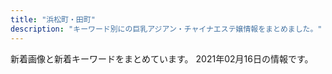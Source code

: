```yaml
---
title: "浜松町・田町"
description: "キーワード別にの巨乳アジアン・チャイナエステ嬢情報をまとめました。"
---
```


新着画像と新着キーワードをまとめています。
2021年02月16日の情報です。

<DmmAffiliateIns />
<KeywordTable
  shops={
    [
    {
        "name": "\u5e78\u305b\u306e\u6642\u9593",
        "img_links": [
            "http://www.shiawasenojikan.esjp.info/images/staff_t.jpg",
            "http://www.shiawasenojikan.esjp.info/images/head.jpg",
            "http://www.shiawasenojikan.esjp.info/images/mobile.jpg",
            "http://www.shiawasenojikan.esjp.info/images/interior_t.jpg",
            "http://www.shiawasenojikan.esjp.info/images/sys1.jpg",
            "http://www.shiawasenojikan.esjp.info/files/003.jpg",
            "http://www.shiawasenojikan.esjp.info/images/tel.jpg",
            "http://www.shiawasenojikan.esjp.info/images/news.jpg",
            "http://www.shiawasenojikan.esjp.info/files/001.jpg",
            "http://www.shiawasenojikan.esjp.info/files/010.jpg",
            "http://www.shiawasenojikan.esjp.info/images/link_t.jpg",
            "http://www.shiawasenojikan.esjp.info/files/015.jpg",
            "http://www.shiawasenojikan.esjp.info/files/009.jpg",
            "http://www.shiawasenojikan.esjp.info/images/sys2.jpg",
            "http://www.shiawasenojikan.esjp.info/images/int2.jpg"
        ],
        "url": "http://www.shiawasenojikan.esjp.info/",
        "keywords": {
            "86": 1,
            "88": 1,
            "D": 5,
            "87": 3
        },
        "station": "JR\u65b0\u6a4b\u99c5\u65e5\u6bd4\u8c37\u53e3"
    },
    {
        "name": "\u30df\u30fc\u30c7\u30a3\u30fc",
        "img_links": [
            "https://static.wixstatic.com/media/096f64_52d4813cc07e460bb6afbcc198483fb5~mv2.jpg",
            "https://static.wixstatic.com/media/ff29a7_d9f852b350a141b1ae8d7d80ce91ecfa~mv2.jpg",
            "https://static.wixstatic.com/media/096f64_f44509cd762744dc939f70f318a6882b~mv2.jpg",
            "https://static.wixstatic.com/media/096f64_10d0713f8b274a5b8f6b2944f7fee791~mv2.jpg",
            "https://static.wixstatic.com/media/ff29a7_d6b424065e3946fc8a31bd093d286366~mv2.jpg",
            "https://static.wixstatic.com/media/ff29a7_47d81575374144dda595a587847070b9~mv2.jpg",
            "https://static.wixstatic.com/media/096f64_8257be981a5140629dd93b0518612408~mv2.png",
            "https://static.wixstatic.com/media/ff29a7_996c77cb89cc4012a35bb0813c645fdf~mv2.jpg",
            "https://static.wixstatic.com/media/096f64_74d971185d704fdc84b70e0c1b3fad87~mv2.png",
            "https://static.wixstatic.com/media/ff29a7_5a71cab9e560455a86a69dee65e387e6~mv2.jpg",
            "https://static.wixstatic.com/media/096f64_9dd53b8d3bbc46b7a5d8f8f9f83f67c0~mv2.jpg",
            "https://static.wixstatic.com/media/096f64_86555ca80ef14b6ebdbbf7aa72a380fc~mv2.jpg"
        ],
        "url": "https://www.meedeemassage.com/",
        "keywords": {},
        "station": "JR\u65b0\u6a4b\u99c5\u65e5\u6bd4\u8c37\u53e3"
    },
    {
        "station": "JR\u7530\u753a\u99c5\u6771\u53e3",
        "name": "\u7e01",
        "img_links": [
            "http://tamachi-en.link/images/zi_staff.png",
            "http://tamachi-en.link/images/g4.jpg",
            "http://tamachi-en.link/images/g3.jpg",
            "http://tamachi-en.link/images/g8.jpg",
            "http://tamachi-en.link/images/g6.jpg",
            "http://tamachi-en.link/images/g2.jpg",
            "http://tamachi-en.link/images/new1.jpg",
            "http://tamachi-en.link/images/g0.jpg",
            "http://tamachi-en.link/images/mobile.png",
            "http://tamachi-en.link/images/g5.jpg",
            "http://tamachi-en.link/images/top.jpg",
            "http://tamachi-en.link/images/zi_link.png",
            "http://tamachi-en.link/images/g1.jpg"
        ],
        "keywords": {
            "C": 15
        },
        "url": "http://tamachi-en.link/"
    },
    {
        "url": "https://hamamatsucho-esthe.work/",
        "station": "JR\u6d5c\u677e\u753a\u99c5\u5317\u53e3",
        "img_links": [
            "https://hamamatsucho-esthe.work/room/4-l.jpg",
            "https://hamamatsucho-esthe.work/room/2-l.jpg",
            "https://hamamatsucho-esthe.work/staff/momo-l1.jpg",
            "https://hamamatsucho-esthe.work/room/1-s.jpg",
            "https://hamamatsucho-esthe.work/menu/home.png",
            "https://hamamatsucho-esthe.work/2018/11/09/kana-s1.jpg",
            "https://hamamatsucho-esthe.work/room/3-s.jpg",
            "https://hamamatsucho-esthe.work/staff/riko-s1.jpg",
            "https://hamamatsucho-esthe.work/button/home.png",
            "https://hamamatsucho-esthe.work/icon/twitter.png",
            "https://hamamatsucho-esthe.work/images/qrcode.png",
            "https://hamamatsucho-esthe.work/2019/05/25/riko-s1.jpg",
            "https://hamamatsucho-esthe.work/menu/friend.png",
            "https://hamamatsucho-esthe.work/images/clear.png",
            "https://hamamatsucho-esthe.work/room/esthe3.jpg",
            "https://hamamatsucho-esthe.work/staff/maki-l1.jpg",
            "https://hamamatsucho-esthe.work/images/footer-l.png",
            "https://hamamatsucho-esthe.work/button/staff.png",
            "https://hamamatsucho-esthe.work/2020/07/30/maki-s1.jpg",
            "https://hamamatsucho-esthe.work/2020/01/05/yuki-s1.jpg",
            "https://hamamatsucho-esthe.work/button/blog.png",
            "https://hamamatsucho-esthe.work/images/main1.jpg",
            "https://hamamatsucho-esthe.work/2018/09/10/misa-s1.jpg",
            "https://hamamatsucho-esthe.work/images/main-sp.jpg",
            "https://hamamatsucho-esthe.work/room/esthe2.jpg",
            "https://hamamatsucho-esthe.work/room/esthe1.jpg",
            "https://hamamatsucho-esthe.work/staff/maki-s1.jpg",
            "https://hamamatsucho-esthe.work/staff/sora-s1.jpg",
            "https://hamamatsucho-esthe.work/icon/line.png",
            "https://hamamatsucho-esthe.work/2019/05/25/koko-s1.jpg",
            "https://hamamatsucho-esthe.work/2018/12/26/sayaka-s1.jpg",
            "https://hamamatsucho-esthe.work/2018/09/10/sora-s1.jpg",
            "https://hamamatsucho-esthe.work/room/2-s.jpg",
            "https://hamamatsucho-esthe.work/room/4-s.jpg",
            "https://hamamatsucho-esthe.work/staff/momo-s1.jpg",
            "https://hamamatsucho-esthe.work/staff/nanami-l1.jpg",
            "https://hamamatsucho-esthe.work/menu/gallery.png",
            "https://hamamatsucho-esthe.work/2020/11/06/momo-s1.jpg",
            "https://hamamatsucho-esthe.work/staff/nanami-s1.jpg",
            "https://hamamatsucho-esthe.work/staff/yuki-l1.jpg",
            "https://hamamatsucho-esthe.work/2019/01/14/emi-s1.jpg",
            "https://hamamatsucho-esthe.work/menu/blog.png",
            "https://hamamatsucho-esthe.work/images/footer-r.png",
            "https://hamamatsucho-esthe.work/2019/11/05/nanami-s1.jpg",
            "https://hamamatsucho-esthe.work/icon/facebook.png",
            "https://hamamatsucho-esthe.work/menu/info.png",
            "https://hamamatsucho-esthe.work/icon/google_plus.png",
            "https://hamamatsucho-esthe.work/room/1-l.jpg",
            "https://hamamatsucho-esthe.work/staff/yuki-s1.jpg",
            "https://hamamatsucho-esthe.work/staff/sora-l1.jpg",
            "https://hamamatsucho-esthe.work/room/3-l.jpg",
            "https://hamamatsucho-esthe.work/2019/06/14/riri-s1.jpg"
        ],
        "name": "Artemis",
        "keywords": {
            "F": 12,
            "C": 12,
            "E": 6
        }
    },
    {
        "url": "http://body-heal.net/",
        "keywords": {
            "84": 4,
            "87": 6,
            "88": 10,
            "E": 6,
            "85": 4
        },
        "img_links": [
            "http://body-heal.net/images/store/04.jpg",
            "http://body-heal.net/images/store/05.jpg",
            "http://body-heal.net/staffPhoto/b20190117105438.jpg",
            "http://body-heal.net/staffPhoto/b20190608222039.jpg",
            "http://body-heal.net/images/access/05.jpg",
            "http://body-heal.net/js/sliderLine/slide_next.png",
            "http://body-heal.net/staffPhoto/b20190608220420.jpg",
            "http://body-heal.net/images/store/01.jpg",
            "http://body-heal.net/images/store/06.jpg",
            "http://body-heal.net/images/access/01.jpg",
            "http://body-heal.net/images/access/04.jpg",
            "http://body-heal.net/staffPhoto/b20180721035111.jpg",
            "http://body-heal.net/js/sliderLine/slide_prev.png",
            "http://body-heal.net/staffPhoto/b20190218130854.jpg",
            "http://body-heal.net/images/access/02.jpg",
            "http://body-heal.net/staffPhoto/b20190120201033.jpg",
            "http://body-heal.net/images/access/03.jpg",
            "http://body-heal.net/uploadfiles/images/campaignBodyHealNet.jpg",
            "http://body-heal.net/staffPhoto/b20180926231950.jpg",
            "http://body-heal.net/images/show.jpg"
        ],
        "name": "Tami",
        "station": "JR\u7530\u753a\u99c5\u4e09\u7530\u53e3"
    },
    {
        "url": "http://romantic-est.com/",
        "name": "\u30a2\u30ea\u30b9 Aroma \u65b0\u6a4b\u5e97",
        "keywords": {},
        "img_links": [
            "http://romantic-est.com/images/cg06.jpg",
            "http://romantic-est.com/images/cg05.jpg",
            "http://romantic-est.com/images/cg04.jpg",
            "http://romantic-est.com/images/mainvisual_01.jpg",
            "http://romantic-est.com/images/cg011.jpg",
            "http://romantic-est.com/images/trigger.jpg",
            "http://romantic-est.com/images/cg01.jpg",
            "http://romantic-est.com/images/mainvisual_02.jpg",
            "http://romantic-est.com/images/mainvisual_02_s.jpg",
            "http://romantic-est.com/images/cg02.jpg",
            "http://romantic-est.com/images/con01.jpg",
            "http://romantic-est.com/images/req_03.jpg",
            "http://romantic-est.com/images/con02.jpg",
            "http://romantic-est.com/images/sys02.jpg",
            "http://romantic-est.com/images/cg031.jpg",
            "http://romantic-est.com/images/head_therapist.jpg",
            "http://romantic-est.com/images/icon_new.png",
            "http://romantic-est.com/images/cg032.jpg",
            "http://romantic-est.com/images/cg03.jpg",
            "http://romantic-est.com/images/sw_home.png",
            "http://romantic-est.com/images/head_interior.jpg",
            "http://romantic-est.com/images/sys01.jpg",
            "http://romantic-est.com/images/mainvisual_01_s.jpg",
            "http://romantic-est.com/images/sys03.jpg",
            "http://romantic-est.com/images/cg021.jpg",
            "http://romantic-est.com/images/sw_tel.png",
            "http://romantic-est.com/images/con03.jpg",
            "http://romantic-est.com/images/cg041.jpg"
        ],
        "station": "JR\u65b0\u6a4b\u99c5\u70cf\u68ee\u53e3"
    },
    {
        "keywords": {
            "88": 2,
            "\u80f8": 1,
            "90": 6,
            "85": 11,
            "86": 19,
            "84": 8
        },
        "station": "JR\u65b0\u6a4b\u99c5\u70cf\u68ee\u53e3",
        "img_links": [
            "http://es-leon.link/photos/sites/45/2021/01/2021013016413450.jpg",
            "http://es-leon.link/photos/sites/45/2020/11/2020110919593136.jpg",
            "http://es-leon.link/photos/sites/45/2021/02/2021021420101999.jpg",
            "http://es-leon.link/photos/sites/45/2020/10/2020101318300043.jpg",
            "http://es-leon.link/images/img_info.jpg",
            "http://es-leon.link/photos/sites/45/2021/01/2021013015574893.jpg",
            "http://es-leon.link/photos/sites/45/2020/10/2020101205420372.jpg",
            "http://es-leon.link/photos/sites/45/2020/10/2020102507510838.jpg",
            "http://es-leon.link/photos/sites/45/2021/02/2021021221211099.jpg",
            "http://es-leon.link/images/guide1.png",
            "http://es-leon.link/images/nav_link01_no.png",
            "http://es-leon.link/photos/sites/45/2021/02/2021021014143053.jpg",
            "http://es-leon.link/photos/sites/45/2020/10/2020101404192576.jpg",
            "http://es-leon.link/photos/sites/45/2021/02/2021020501134964.jpg",
            "http://es-leon.link/images/pagetop.jpg",
            "http://es-leon.link/photos/sites/45/2021/02/2021020501094315.jpg",
            "http://es-leon.link/images/profile.png",
            "http://es-leon.link/images/guide6.jpg",
            "http://es-leon.link/photos/sites/45/2021/02/202102101425157.jpg",
            "http://es-leon.link/images/slider04.jpg",
            "http://es-leon.link/images/guide1.jpg",
            "http://es-leon.link/photos/sites/45/2020/11/2020110919583922.jpg",
            "http://es-leon.link/photos/sites/45/2020/10/2020101205422328.jpg",
            "http://es-leon.link/photos/sites/45/2021/02/2021020415381681.jpg",
            "http://es-leon.link/photos/sites/45/2021/01/2021012518580693.jpg",
            "http://es-leon.link/images/guide8.jpg",
            "http://es-leon.link/images/slider01.jpg",
            "http://es-leon.link/images/slider02.jpg",
            "http://es-leon.link/photos/sites/45/2020/10/2020101318405051.jpg",
            "http://es-leon.link/photos/sites/45/2020/10/2020102507495672.jpg",
            "http://es-leon.link/photos/sites/45/2020/11/2020110219263997.jpg",
            "http://es-leon.link/images/guide2.jpg",
            "http://es-leon.link/images/slider03.jpg",
            "http://es-leon.link/images/guide4.jpg",
            "http://es-leon.link/photos/sites/45/2020/10/2020100103240526.jpg",
            "http://es-leon.link/photos/sites/45/2021/01/2021012715354091.jpg",
            "http://es-leon.link/photos/sites/45/2021/02/2021020501101626.jpg",
            "http://es-leon.link/photos/sites/45/2020/11/2020110919595348.jpg",
            "http://es-leon.link/images/nav_link07_no.png",
            "http://es-leon.link/photos/sites/45/2021/01/202101191348045.jpg",
            "http://es-leon.link/photos/sites/45/2020/10/2020101318402898.jpg",
            "http://es-leon.link/images/nav_link03_no.png",
            "http://es-leon.link/photos/sites/45/2020/10/2020102507504664.jpg",
            "http://es-leon.link/images/guide5.jpg",
            "http://es-leon.link/images/qr.png",
            "http://es-leon.link/photos/sites/45/2020/10/2020100103205130.jpg",
            "http://es-leon.link/images/lineline.png",
            "http://es-leon.link/photos/sites/45/2020/10/2020100103205050.jpg",
            "http://es-leon.link/images/header.png",
            "http://es-leon.link/photos/sites/45/2020/11/2020110919573849.jpg",
            "http://es-leon.link/photos/sites/45/2021/02/2021021420094924.jpg",
            "http://es-leon.link/photos/sites/45/2020/10/2020102507503499.jpg",
            "http://es-leon.link/photos/sites/45/2021/01/2021012715504278.jpg",
            "http://es-leon.link/images/nav_link02_no.png",
            "http://es-leon.link/photos/sites/45/2021/02/2021021014243227.jpg",
            "http://es-leon.link/photos/sites/45/2020/10/2020100103284496.jpg",
            "http://es-leon.link/photos/sites/45/2020/10/202010010328436.jpg",
            "http://es-leon.link/photos/sites/45/2020/10/2020100103034891.jpg",
            "http://es-leon.link/images/guide7.jpg",
            "http://es-leon.link/photos/sites/45/2021/02/2021021014235421.jpg",
            "http://es-leon.link/photos/sites/45/2020/10/2020102507501385.jpg",
            "http://es-leon.link/images/slider00.jpg",
            "http://es-leon.link/photos/sites/45/2021/02/2021021420105484.jpg",
            "http://es-leon.link/photos/sites/45/2021/01/2021011203314329.jpg",
            "http://es-leon.link/images/nav_link04_no.png",
            "http://es-leon.link/photos/sites/45/2021/01/2021010815020621.jpg",
            "http://es-leon.link/photos/sites/45/2021/02/2021020501110069.jpg",
            "http://es-leon.link/photos/sites/45/2021/01/2021010815022674.jpg",
            "http://es-leon.link/photos/sites/45/2020/10/2020101318294854.jpg",
            "http://es-leon.link/images/guide3.jpg",
            "http://es-leon.link/images/nav_link05_no.png",
            "http://es-leon.link/photos/sites/45/2021/02/2021020415385687.jpg",
            "http://es-leon.link/images/card.png",
            "http://es-leon.link/photos/sites/45/2020/10/2020100103240520.jpg",
            "http://es-leon.link/photos/sites/45/2021/02/202102041538347.jpg",
            "http://es-leon.link/photos/sites/45/2020/10/2020101318404076.jpg",
            "http://es-leon.link/images/nav_link06_no.png",
            "http://es-leon.link/photos/sites/45/2021/01/2021012704390070.jpg",
            "http://es-leon.link/photos/sites/45/2020/10/2020101205424345.jpg",
            "http://es-leon.link/photos/sites/45/2021/02/2021020501152788.jpg",
            "http://es-leon.link/photos/sites/45/2020/10/2020100103205186.jpg",
            "http://es-leon.link/images/guide2.png",
            "http://es-leon.link/photos/sites/45/2020/11/2020110919590942.jpg"
        ],
        "url": "http://es-leon.link/",
        "name": "LEON"
    },
    {
        "station": "JR\u6d5c\u677e\u753a\u99c5\u5317\u53e3",
        "name": "SERA",
        "img_links": [
            "https://hamamatsucho-mensesthe.net/icon/twitter.png",
            "https://hamamatsucho-mensesthe.net/wp/wp-content/uploads/2021/01/yuna.jpg",
            "https://hamamatsucho-mensesthe.net/staff/top/rin-s1.jpg",
            "https://hamamatsucho-mensesthe.net/wp/wp-content/uploads/2020/02/1714CAA8-3D57-4009-AB72-F5A8E6B60310.jpeg",
            "https://hamamatsucho-mensesthe.net/wp/images/top1.jpg",
            "https://hamamatsucho-mensesthe.net/wp/wp-content/uploads/2020/01/mitsuki.jpg",
            "https://hamamatsucho-mensesthe.net/wp/images/top2.jpg",
            "https://hamamatsucho-mensesthe.net/room/room-l6.jpg",
            "https://hamamatsucho-mensesthe.net/wp/icon/twitter.png",
            "https://hamamatsucho-mensesthe.net/wp/wp-content/uploads/2020/09/rin.jpg",
            "https://hamamatsucho-mensesthe.net/wp/images/mensesthe.jpg",
            "https://hamamatsucho-mensesthe.net/wp/icon/line.png",
            "https://hamamatsucho-mensesthe.net/room/room-l1.jpg",
            "https://hamamatsucho-mensesthe.net/wp/images/clear.png",
            "https://hamamatsucho-mensesthe.net/images/footer-r.png",
            "https://hamamatsucho-mensesthe.net/wp/wp-content/uploads/2019/05/rin-150x150.jpg",
            "https://hamamatsucho-mensesthe.net/room/room-l4.jpg",
            "https://hamamatsucho-mensesthe.net/room/room-l5.jpg",
            "https://hamamatsucho-mensesthe.net/wp/wp-content/uploads/2019/07/0677E994-1DBF-4E0E-AB70-7CA5C034B140-150x150.jpeg",
            "https://hamamatsucho-mensesthe.net/wp/icon/google_plus.png",
            "https://hamamatsucho-mensesthe.net/icon/line.png",
            "https://hamamatsucho-mensesthe.net/wp/wp-content/uploads/2020/10/aki-150x150.jpg",
            "https://hamamatsucho-mensesthe.net/staff/top/ayaka-s1.jpg",
            "https://hamamatsucho-mensesthe.net/wp/wp-content/uploads/2020/01/nao.jpg",
            "https://hamamatsucho-mensesthe.net/wp/wp-content/uploads/2020/01/emi-l1.jpg",
            "https://hamamatsucho-mensesthe.net/wp/images/top3.jpg",
            "https://hamamatsucho-mensesthe.net/staff/top/mitsuki-s1.jpg",
            "https://hamamatsucho-mensesthe.net/images/flower.png",
            "https://hamamatsucho-mensesthe.net/wp/wp-content/uploads/2020/11/urara.jpg",
            "https://hamamatsucho-mensesthe.net/room/room-l3.jpg",
            "https://hamamatsucho-mensesthe.net/icon/facebook.png",
            "https://hamamatsucho-mensesthe.net/wp/wp-content/uploads/2019/10/eri-150x150.jpg",
            "https://hamamatsucho-mensesthe.net/icon/google_plus.png",
            "https://hamamatsucho-mensesthe.net/wp/wp-content/uploads/2019/07/587590BB-96D0-4887-BE26-3B1413FF7283-150x150.jpeg",
            "https://hamamatsucho-mensesthe.net/staff/top/aki-s1.jpg",
            "https://hamamatsucho-mensesthe.net/wp/wp-content/uploads/2020/01/misaki-l2.jpg",
            "https://hamamatsucho-mensesthe.net/images/clear.png",
            "https://hamamatsucho-mensesthe.net/wp/wp-content/uploads/2020/02/stand-by.jpg",
            "https://hamamatsucho-mensesthe.net/staff/top/miyu-s1.jpg",
            "https://hamamatsucho-mensesthe.net/images/footer-l.png",
            "https://hamamatsucho-mensesthe.net/staff/top/yuna-s1.jpg",
            "https://hamamatsucho-mensesthe.net/link/mens-esthe.png",
            "https://hamamatsucho-mensesthe.net/staff/top/nao-s1.jpg",
            "https://hamamatsucho-mensesthe.net/staff/top/emi-s1.jpg",
            "https://hamamatsucho-mensesthe.net/room/room-l2.jpg",
            "https://hamamatsucho-mensesthe.net/wp/wp-content/uploads/2020/08/ayaka.jpg",
            "https://hamamatsucho-mensesthe.net/wp/icon/facebook.png"
        ],
        "url": "https://hamamatsucho-mensesthe.net/",
        "keywords": {
            "E": 11,
            "C": 16,
            "D": 31
        }
    },
    {
        "station": "JR\u6d5c\u677e\u753a\u99c5\u5357\u53e3",
        "keywords": {},
        "name": "Pandora*\u30d1\u30f3\u30c9\u30e9",
        "img_links": [
            "http://www.es-tokyo.link/img/suzu1.jpg",
            "http://www.es-tokyo.link/images/sys2.jpg",
            "http://www.es-tokyo.link/images/news.jpg",
            "http://www.es-tokyo.link/img/momoko1.jpg",
            "http://www.es-tokyo.link/img/mayu1.jpg",
            "http://www.es-tokyo.link/img/erin2.jpg",
            "http://www.es-tokyo.link/img/emili1.jpg",
            "http://www.es-tokyo.link/images/22.jpg",
            "http://www.es-tokyo.link/images/32.jpg",
            "http://www.es-tokyo.link/images/int2.jpg",
            "http://www.es-tokyo.link/images/interior_t.jpg",
            "http://www.es-tokyo.link/img/kaori1.jpg",
            "http://www.es-tokyo.link/images/s1.png",
            "http://www.es-tokyo.link/img/miwa1.jpg",
            "http://www.es-tokyo.link/images/25.jpg",
            "http://www.es-tokyo.link/images/b2.jpg",
            "http://www.es-tokyo.link/img/minami2.jpg",
            "http://www.es-tokyo.link/images/28.jpg",
            "http://www.es-tokyo.link/images/5.jpg",
            "http://www.es-tokyo.link/img/erin1.jpg",
            "http://www.es-tokyo.link/images/19.jpg",
            "http://www.es-tokyo.link/images/staff_t.jpg",
            "http://www.es-tokyo.link/img/rin1.jpg",
            "http://www.es-tokyo.link/img/ami1.jpg",
            "http://www.es-tokyo.link/images/23.jpg",
            "http://www.es-tokyo.link/images/3.jpg",
            "http://www.es-tokyo.link/images/mobile.jpg",
            "http://www.es-tokyo.link/images/sys1.jpg",
            "http://www.es-tokyo.link/images/31.jpg",
            "http://www.es-tokyo.link/images/27.jpg",
            "http://www.es-tokyo.link/images/tel.jpg",
            "http://www.es-tokyo.link/images/24.jpg",
            "http://www.es-tokyo.link/img/izumi2.jpg",
            "http://www.es-tokyo.link/img/naomi1.jpg",
            "http://www.es-tokyo.link/images/int1.jpg",
            "http://www.es-tokyo.link/img/hikari1.jpg",
            "http://www.es-tokyo.link/images/newface.jpg",
            "http://www.es-tokyo.link/images/head.jpg",
            "http://www.es-tokyo.link/img/yui1.jpg",
            "http://www.es-tokyo.link/images/b3.jpg",
            "http://www.es-tokyo.link/images/9.jpg",
            "http://www.es-tokyo.link/img/izumi1.jpg",
            "http://www.es-tokyo.link/images/b1.jpg",
            "http://www.es-tokyo.link/images/20.jpg",
            "http://www.es-tokyo.link/images/30.jpg",
            "http://www.es-tokyo.link/img/minami1.jpg"
        ],
        "url": "http://www.es-tokyo.link"
    },
    {
        "img_links": [
            "http://kokoro-spa.info/img/shop/no-pic.jpg",
            "http://kokoro-spa.info/img/shop/kanban.jpg",
            "http://kokoro-spa.info/img/ttl_news.png",
            "http://kokoro-spa.info/img/pickup.jpg",
            "http://kokoro-spa.info/img/qrcode.png",
            "http://kokoro-spa.info/img/ttl_info.png",
            "http://kokoro-spa.info/img/slider/2.jpg"
        ],
        "station": "JR\u65b0\u6a4b\u99c5\u70cf\u68ee\u53e3",
        "keywords": {},
        "name": "\u672a\u6765",
        "url": "http://kokoro-spa.info/"
    },
    {
        "name": "Aroma Coco8",
        "url": "https://aroma-queen.work/",
        "station": "JR\u65b0\u6a4b\u99c5\u70cf\u68ee\u53e3",
        "keywords": {
            "E": 7,
            "\u30bb\u30af\u30b7\u30fc": 1,
            "\u4e73": 3,
            "\u80f8": 2,
            "F": 1,
            "D": 7
        },
        "img_links": [
            "https://aroma-queen.work/images/st/st_four1.jpg",
            "https://aroma-queen.work/images/st/st_mayumi_2.jpg",
            "https://aroma-queen.work/images/st/st_kou2.jpg",
            "https://aroma-queen.work/images/st/st_rei.jpg",
            "https://aroma-queen.work/images/top2.png",
            "https://aroma-queen.work/images/st/st_5_2.jpg",
            "https://aroma-queen.work/images/st/st_kaori_1.jpg",
            "https://aroma-queen.work/images/st/st_22.jpg",
            "https://aroma-queen.work/images/st/st_chiba_1.jpg",
            "https://aroma-queen.work/images/st/st_joy_3.jpg",
            "https://aroma-queen.work/images/st/st_20.jpg",
            "https://aroma-queen.work/images/st/st_saya_1.jpg",
            "https://aroma-queen.work/images/st/st_kaori_2.jpg",
            "https://aroma-queen.work/images/st/st_kou1.jpg",
            "https://aroma-queen.work/images/st/st_nina_3.jpg",
            "https://aroma-queen.work/images/st/st_cake_1.jpg",
            "https://aroma-queen.work/images/st/st_min_2.jpg",
            "https://aroma-queen.work/images/st/st_21.jpg",
            "https://aroma-queen.work/images/st/st_dan_2.jpg",
            "https://aroma-queen.work/images/st/st_joy.jpg",
            "https://aroma-queen.work/images/st/st_party_2.jpg",
            "https://aroma-queen.work/images/st/st_sofea_2.jpg",
            "https://aroma-queen.work/images/st/st_25.jpg",
            "https://aroma-queen.work/images/st/st_hara.jpg",
            "https://aroma-queen.work/images/st/st_5_3.jpg",
            "https://aroma-queen.work/images/top.png",
            "https://aroma-queen.work/images/st/st_19.jpg",
            "https://aroma-queen.work/images/st/st_pink_1.jpg",
            "https://aroma-queen.work/images/st/st_minto_1.jpg",
            "https://aroma-queen.work/images/st/st_jenny.jpg",
            "https://aroma-queen.work/images/st/st_yuri_2.jpg",
            "https://aroma-queen.work/images/st/st_yuri.jpg",
            "https://aroma-queen.work/images/st/st_aiko_1.jpg",
            "https://aroma-queen.work/images/st/st_nami_1.jpg",
            "https://aroma-queen.work/images/st/st_aya.jpg",
            "https://aroma-queen.work/images/st/st_sasa_3.jpg",
            "https://aroma-queen.work/images/st/st_rena_2.jpg",
            "https://aroma-queen.work/images/st/st_kiki_1.jpg",
            "https://aroma-queen.work/images/st/st_coco_1.jpg",
            "https://aroma-queen.work/images/st/st_min_4.jpg",
            "https://aroma-queen.work/images/st/st_rei_3.jpg",
            "https://aroma-queen.work/images/st/st_joy_2.jpg",
            "https://aroma-queen.work/images/st/st_saya_0.jpg",
            "https://aroma-queen.work/images/st/st_ami_2.jpg",
            "https://aroma-queen.work/images/st/st_18.jpg",
            "https://aroma-queen.work/images/top_campaign_dec.jpg",
            "https://aroma-queen.work/images/st/st_koko_1.jpg",
            "https://aroma-queen.work/images/st/st_nuna.jpg",
            "https://aroma-queen.work/images/st/st_saya_2.jpg",
            "https://aroma-queen.work/images/st/st_kei.jpg",
            "https://aroma-queen.work/images/st/st_angel_3.jpg",
            "https://aroma-queen.work/images/st/st_kiki2.jpg",
            "https://aroma-queen.work/images/st/st_mayumi_1.jpg",
            "https://aroma-queen.work/images/st/st_14_1.jpg",
            "https://aroma-queen.work/images/week_campaign.jpg",
            "https://aroma-queen.work/images/st/st_mimi_1.jpg",
            "https://aroma-queen.work/images/st/st_aiko_2.jpg",
            "https://aroma-queen.work/images/st/st_rinda_1.jpg",
            "https://aroma-queen.work/images/st/st_jj_1.jpg",
            "https://aroma-queen.work/images/st/st_gei.jpg",
            "https://aroma-queen.work/images/st/st_.jpg",
            "https://aroma-queen.work/images/st/st_ryuu_2.jpg",
            "https://aroma-queen.work/images/st/st_sayuri_1.jpg",
            "https://aroma-queen.work/images/top_campaign_spring.jpg",
            "https://aroma-queen.work/images/st/st_nana_1.jpg",
            "https://aroma-queen.work/images/st/st_ou_1.jpg",
            "https://aroma-queen.work/images/st/st_ai_2.jpg",
            "https://aroma-queen.work/images/st/st_get_1.jpg",
            "https://aroma-queen.work/images/st/st_bibi_1.jpg",
            "https://aroma-queen.work/images/st/st_sakura_1.jpg",
            "https://aroma-queen.work/images/st/st_nan.jpg",
            "https://aroma-queen.work/images/st/st_dan_1.jpg",
            "https://aroma-queen.work/images/st/st_nori.jpg",
            "https://aroma-queen.work/images/st/st_16_1.jpg",
            "https://aroma-queen.work/images/st/st_rinda_6.jpg",
            "https://aroma-queen.work/images/st/st_yuri_4.jpg",
            "https://aroma-queen.work/images/st/st_yuyu.jpg",
            "https://aroma-queen.work/images/st/st_shizuka_1.jpg",
            "https://aroma-queen.work/images/st/st_aigo.jpg",
            "https://aroma-queen.work/images/st/st_maya_1.jpg",
            "https://aroma-queen.work/images/st/st_ai_1.jpg",
            "https://aroma-queen.work/images/st/st_5_1.jpg",
            "https://aroma-queen.work/images/st/st_honey_1.jpg",
            "https://aroma-queen.work/images/st/st_mirror_2.jpg",
            "https://aroma-queen.work/images/st/st_pink_3.jpg",
            "https://aroma-queen.work/images/st/st_yuri_3.jpg",
            "https://aroma-queen.work/images/st/st_hana_1.jpg",
            "https://aroma-queen.work/images/st/st_joy_1.jpg",
            "https://aroma-queen.work/images/st/st_aya_1.jpg",
            "https://aroma-queen.work/images/st/st_jerry.jpg",
            "https://aroma-queen.work/images/st/st_risa_1.jpg",
            "https://aroma-queen.work/images/st/st_rei_2.jpg",
            "https://aroma-queen.work/images/st/st_bibi_2.jpg",
            "https://aroma-queen.work/images/st/st_ai1.jpg",
            "https://aroma-queen.work/images/st/st_jasmine_1.jpg",
            "https://aroma-queen.work/images/st/st_hara3.jpg",
            "https://aroma-queen.work/images/st/st_cindy.jpg",
            "https://aroma-queen.work/images/st/st_nuna3.jpg",
            "https://aroma-queen.work/images/st/st_sayuri_2.jpg",
            "https://aroma-queen.work/images/st/st_jenny2.jpg",
            "https://aroma-queen.work/images/st/st_bibi.jpg",
            "https://aroma-queen.work/images/st/st_angel_2.jpg",
            "https://aroma-queen.work/images/st/st_ai.jpg",
            "https://aroma-queen.work/images/st/st_chiba_2.jpg",
            "https://aroma-queen.work/images/st/st_eri.jpg",
            "https://aroma-queen.work/images/st/st_ou_3.jpg",
            "https://aroma-queen.work/images/st/st_7_1.jpg",
            "https://aroma-queen.work/images/st/st_huxa.jpg",
            "https://aroma-queen.work/images/st/st_chiba_4.jpg",
            "https://aroma-queen.work/images/st/st_17.jpg",
            "https://aroma-queen.work/images/st/st_anan.jpg",
            "https://aroma-queen.work/images/st/st_emi_1.jpg",
            "https://aroma-queen.work/images/st/st_lucy_3.jpg",
            "https://aroma-queen.work/images/st/st_13.jpg",
            "https://aroma-queen.work/images/st/st_koy_2.jpg",
            "https://aroma-queen.work/images/st/st_koko.jpg",
            "https://aroma-queen.work/images/st/st_pink_2.jpg",
            "https://aroma-queen.work/images/st/st_mai_1.jpg",
            "https://aroma-queen.work/images/st/st_rinda_2.jpg",
            "https://aroma-queen.work/images/st/st_mirror_3.jpg",
            "https://aroma-queen.work/images/st/st_10_1.jpg",
            "https://aroma-queen.work/images/st/st_hana_2.jpg",
            "https://aroma-queen.work/images/st/st_emi.jpg",
            "https://aroma-queen.work/images/st/st_get_3.jpg"
        ]
    },
    {
        "name": "\u6c34\u7121\u6708\uff5e\u307f\u306a\u3065\u304d\uff5e",
        "url": "https://minazuki-tokyo.com/",
        "img_links": [
            "https://minazuki-tokyo.com/wp-content/uploads/2021/02/haru.jpg",
            "https://minazuki-tokyo.com/wp-content/uploads/2021/02/2-09.png",
            "https://minazuki-tokyo.com/wp-content/uploads/2021/02/price.png",
            "https://minazuki-tokyo.com/wp-content/uploads/2020/11/photo05.png",
            "https://minazuki-tokyo.com/wp-content/uploads/2021/02/koyuri-1.jpg",
            "https://minazuki-tokyo.com/wp-content/uploads/2021/02/ayu.jpg",
            "https://minazuki-tokyo.com/wp-content/uploads/2021/02/t07.png",
            "https://minazuki-tokyo.com/wp-content/uploads/2021/02/t06.png",
            "https://minazuki-tokyo.com/wp-content/uploads/2021/02/t08.png",
            "https://minazuki-tokyo.com/wp-content/uploads/2021/02/top1.png",
            "https://minazuki-tokyo.com/wp-content/uploads/2021/02/sm03.png",
            "https://minazuki-tokyo.com/wp-content/uploads/2021/02/yumi.png",
            "https://minazuki-tokyo.com/wp-content/uploads/2021/02/sm01.png",
            "https://minazuki-tokyo.com/wp-content/uploads/2021/02/t02.png",
            "https://minazuki-tokyo.com/wp-content/uploads/2021/02/yuyu2.jpg",
            "https://minazuki-tokyo.com/wp-content/uploads/2021/02/sm02.png",
            "https://minazuki-tokyo.com/wp-content/uploads/2021/02/add2-22.11.56.png",
            "https://minazuki-tokyo.com/wp-content/uploads/2020/11/photo02.png",
            "https://minazuki-tokyo.com/wp-content/uploads/2021/02/t05.png",
            "https://minazuki-tokyo.com/wp-content/uploads/2021/02/top2.png",
            "https://minazuki-tokyo.com/wp-content/uploads/2020/11/photo01.png",
            "https://minazuki-tokyo.com/wp-content/uploads/2021/02/yuyu.png",
            "https://minazuki-tokyo.com/wp-content/uploads/2021/02/yumi.jpg",
            "https://minazuki-tokyo.com/wp-content/uploads/2021/02/haru.png",
            "https://minazuki-tokyo.com/wp-content/uploads/2021/02/t01.png",
            "https://minazuki-tokyo.com/wp-content/uploads/2021/02/koyuri.png",
            "https://minazuki-tokyo.com/wp-content/uploads/2021/02/ayu.png",
            "https://minazuki-tokyo.com/wp-content/uploads/2021/02/cam.png",
            "https://minazuki-tokyo.com/wp-content/uploads/2020/11/photo04.png",
            "https://minazuki-tokyo.com/wp-content/uploads/2020/11/photo03.png",
            "https://minazuki-tokyo.com/wp-content/uploads/2021/02/t03.png",
            "https://minazuki-tokyo.com/wp-content/uploads/2021/02/sm04.png",
            "https://minazuki-tokyo.com/wp-content/uploads/2021/02/t04.png"
        ],
        "station": "JR\u6d5c\u677e\u753a\u99c5\u5357\u53e3",
        "keywords": {
            "85": 4,
            "83": 4,
            "90": 4,
            "87": 4,
            "86": 4
        }
    },
    {
        "station": "JR\u6d5c\u677e\u753a\u99c5\u5357\u53e3",
        "img_links": [
            "http://yukizhouse00.web.fc2.com/images/portfolio/work-5.jpg",
            "http://yukizhouse00.web.fc2.com/images/portfolio/work-3.jpg",
            "http://yukizhouse00.web.fc2.com/images/portfolio/work-2.jpg",
            "http://yukizhouse00.web.fc2.com/images/portfolio/work-6.jpg",
            "http://yukizhouse00.web.fc2.com/images/slider/slid1.jpg",
            "http://yukizhouse00.web.fc2.com/images/portfolio/work-4.jpg",
            "http://yukizhouse00.web.fc2.com/images/portfolio/work-1.jpg",
            "http://yukizhouse00.web.fc2.com/images/slider/slid2.jpg"
        ],
        "keywords": {},
        "name": "Yuki\u2019s House",
        "url": "http://yukizhouse00.web.fc2.com/"
    },
    {
        "keywords": {
            "F": 4,
            "E": 1,
            "D": 5,
            "C": 1
        },
        "station": "JR\u6d5c\u677e\u753a\u99c5\u5317\u53e3",
        "url": "https://hamamatsucho-mensesthe.com/",
        "name": "Oriental Spa",
        "img_links": [
            "https://hamamatsucho-mensesthe.com/images/main1.jpg",
            "https://hamamatsucho-mensesthe.com/staff/yuyu-l1.jpg",
            "https://hamamatsucho-mensesthe.com/staff2/wp-content/uploads/2019/12/yuki22-1.png",
            "https://hamamatsucho-mensesthe.com/menu/gallery.png",
            "https://hamamatsucho-mensesthe.com/staff/nana-l1.jpg",
            "https://hamamatsucho-mensesthe.com/images/clear.png",
            "https://hamamatsucho-mensesthe.com/images/header3.png",
            "https://hamamatsucho-mensesthe.com/room/esthe3.jpg",
            "https://hamamatsucho-mensesthe.com/staff2/wp-content/uploads/2019/12/nana2-1.png",
            "https://hamamatsucho-mensesthe.com/icon/twitter.png",
            "https://hamamatsucho-mensesthe.com/images/footer-r.png",
            "https://hamamatsucho-mensesthe.com/staff/koko-s1.jpg",
            "https://hamamatsucho-mensesthe.com/staff2/wp-content/uploads/2019/12/nanami02-2.png",
            "https://hamamatsucho-mensesthe.com/miyuki01.png",
            "https://hamamatsucho-mensesthe.com/staff/yoko-l1.jpg",
            "https://hamamatsucho-mensesthe.com/staff2/wp-content/uploads/2021/01/maki05.png",
            "https://hamamatsucho-mensesthe.com/staff/arisa-l1.jpg",
            "https://hamamatsucho-mensesthe.com/2018/06/12/yoko-s1.jpg",
            "https://hamamatsucho-mensesthe.com/staff2/wp-content/uploads/2020/11/momo02.png",
            "https://hamamatsucho-mensesthe.com/menu/sche.png",
            "https://hamamatsucho-mensesthe.com/menu/home.png",
            "https://hamamatsucho-mensesthe.com/staff2/wp-content/uploads/2020/11/siruet.png",
            "https://hamamatsucho-mensesthe.com/2018/06/08/hana-s2.jpg",
            "https://hamamatsucho-mensesthe.com/2017/10/08/ruru-s1.jpg",
            "https://hamamatsucho-mensesthe.com/staff2/wp-content/uploads/2020/02/yaya02.png",
            "https://hamamatsucho-mensesthe.com/room/esthe2.jpg",
            "https://hamamatsucho-mensesthe.com/images/footer-l.png",
            "https://hamamatsucho-mensesthe.com/menu/friend.png",
            "https://hamamatsucho-mensesthe.com/icon/line.png",
            "https://hamamatsucho-mensesthe.com/icon/google_plus.png",
            "https://hamamatsucho-mensesthe.com/images/main-sp.jpg",
            "https://hamamatsucho-mensesthe.com/button/sche.png",
            "https://hamamatsucho-mensesthe.com/kumi1.jpg",
            "https://hamamatsucho-mensesthe.com/staff/koko-l1.jpg",
            "https://hamamatsucho-mensesthe.com/2018/12/21/yuyu-s1.jpg",
            "https://hamamatsucho-mensesthe.com/staff2/wp-content/uploads/2020/11/yuyu03.png",
            "https://hamamatsucho-mensesthe.com/staff2/wp-content/uploads/2020/01/ai01.png",
            "https://hamamatsucho-mensesthe.com/images/flower.png",
            "https://hamamatsucho-mensesthe.com/kumi2.jpg",
            "https://hamamatsucho-mensesthe.com/staff2/wp-content/uploads/2019/12/haru-1.png",
            "https://hamamatsucho-mensesthe.com/icon/facebook.png",
            "https://hamamatsucho-mensesthe.com/room/esthe1.jpg",
            "https://hamamatsucho-mensesthe.com/staff/arisa-s1.jpg",
            "https://hamamatsucho-mensesthe.com/menu/info.png",
            "https://hamamatsucho-mensesthe.com/button/staff.png",
            "https://hamamatsucho-mensesthe.com/2018/03/02/anna-s1.jpg",
            "https://hamamatsucho-mensesthe.com/staff/yuyu-s1.jpg",
            "https://hamamatsucho-mensesthe.com/2018/12/21/koko-s1.jpg",
            "https://hamamatsucho-mensesthe.com/2018/11/23/arisa-s1.jpg",
            "https://hamamatsucho-mensesthe.com/staff/nana-s1.jpg",
            "https://hamamatsucho-mensesthe.com/button/home.png",
            "https://hamamatsucho-mensesthe.com/staff/yoko-s1.jpg"
        ]
    },
    {
        "name": "\u3057\u3042\u308f\u305b\uff5eSHIAWASE\uff5e",
        "img_links": [
            "http://shiawase.mssg.jp/images/staff/staff_top.jpg",
            "http://shiawase.mssg.jp/images/staff/sta_08.jpg",
            "http://shiawase.mssg.jp/images/staff_image/staff_d04b.jpg",
            "http://shiawase.mssg.jp/images/top/top_06.jpg",
            "http://shiawase.mssg.jp/images/gallery/gallery_top.jpg",
            "http://shiawase.mssg.jp/images/staff_image/staff_d02b.jpg",
            "http://shiawase.mssg.jp/images/staff_image/staff_d01b.jpg",
            "http://shiawase.mssg.jp/images/staff/sta_0z12.jpg",
            "http://shiawase.mssg.jp/images/system/syatem_303.jpg",
            "http://shiawase.mssg.jp/images/staff_one/staff_one_05.jpg",
            "http://shiawase.mssg.jp/images/staff/sta_010.jpg",
            "http://shiawase.mssg.jp/images/staff_image/staff_d02.jpg",
            "http://shiawase.mssg.jp/images/home/index_03.jpg",
            "http://shiawase.mssg.jp/images/top/top_08.png",
            "http://shiawase.mssg.jp/images/staff/sta_0z9.jpg",
            "http://shiawase.mssg.jp/images/staff_image/staff_d04.jpg",
            "http://shiawase.mssg.jp/images/home/index_qup.jpg",
            "http://shiawase.mssg.jp/images/top/top_05.jpg",
            "http://shiawase.mssg.jp/images/system/syatem_301.jpg",
            "http://shiawase.mssg.jp/images/staff_one/staff_one_01.jpg",
            "http://shiawase.mssg.jp/images/system/syatem_302.jpg",
            "http://shiawase.mssg.jp/images/staff/sta_023.jpg",
            "http://shiawase.mssg.jp/images/top/top_01.jpg",
            "http://shiawase.mssg.jp/images/gallery/gallery_103.jpg",
            "http://shiawase.mssg.jp/images/home/top_qp.jpg",
            "http://shiawase.mssg.jp/images/staff_one/staff_one_07.png",
            "http://shiawase.mssg.jp/images/gallery/gallery_101.jpg",
            "http://shiawase.mssg.jp/images/staff/sta_01.jpg",
            "http://shiawase.mssg.jp/images/staff_image/staff_d03.jpg",
            "http://shiawase.mssg.jp/images/staff_one/staff_one_04.jpg",
            "http://shiawase.mssg.jp/images/staff/sta_021.jpg",
            "http://shiawase.mssg.jp/images/top/top_04.jpg",
            "http://shiawase.mssg.jp/images/staff_image/staff_d01a.jpg",
            "http://shiawase.mssg.jp/images/staff/sta_0z4.jpg",
            "http://shiawase.mssg.jp/images/top/top_03.jpg",
            "http://shiawase.mssg.jp/images/home/index_page_top.jpg",
            "http://shiawase.mssg.jp/images/home/index_04.jpg",
            "http://shiawase.mssg.jp/images/gallery/gallery_01.jpg",
            "http://shiawase.mssg.jp/images/gallery/gallery_401.jpg",
            "http://shiawase.mssg.jp/images/staff/sta_0z8.jpg",
            "http://shiawase.mssg.jp/images/gallery/gallery_104.jpg",
            "http://shiawase.mssg.jp/images/gallery/gallery_404.jpg",
            "http://shiawase.mssg.jp/images/staff_image/staff_d05b.jpg",
            "http://shiawase.mssg.jp/images/gallery/gallery_102.jpg",
            "http://shiawase.mssg.jp/images/home/index_tel.jpg",
            "http://shiawase.mssg.jp/images/gallery/gallery_402.jpg",
            "http://shiawase.mssg.jp/images/gallery/gallery_403.jpg",
            "http://shiawase.mssg.jp/images/top/top_02.jpg",
            "http://shiawase.mssg.jp/images/staff_one/staff_one_02.jpg",
            "http://shiawase.mssg.jp/images/staff_one/staff_one_03.jpg",
            "http://shiawase.mssg.jp/images/staff_image/staff_d04c.jpg",
            "http://shiawase.mssg.jp/images/home/QR.png",
            "http://shiawase.mssg.jp/images/staff_image/staff_d05a.jpg",
            "http://shiawase.mssg.jp/images/staff_one/staff_one_top.jpg",
            "http://shiawase.mssg.jp/images/staff/sta_03.jpg",
            "http://shiawase.mssg.jp/images/staff/sta_04.jpg",
            "http://shiawase.mssg.jp/images/staff_image/staff_d07.jpg",
            "http://shiawase.mssg.jp/images/staff/sta_0z2.jpg",
            "http://shiawase.mssg.jp/images/staff_image/staff_d06.jpg",
            "http://shiawase.mssg.jp/images/staff_one/staff_one_08.png"
        ],
        "url": "http://shiawase.mssg.jp/",
        "keywords": {},
        "station": "JR\u7530\u753a\u99c5\u897f\u53e3"
    },
    {
        "url": "http://heal-arm.com/",
        "keywords": {},
        "name": "\u862d \u990a\u8eab\u9928",
        "station": "JR\u65b0\u6a4b\u99c5\u65e5\u6bd4\u8c37\u53e3",
        "img_links": [
            "http://heal-arm.com/media/sites/6/2020/05/4.jpg",
            "http://heal-arm.com/media/sites/6/2021/01/5569E868-7ACE-4BF2-9F7C-D9B6DD8BCB4A-225x300.jpeg",
            "http://heal-arm.com/media/sites/6/2020/05/1-1.jpg",
            "http://heal-arm.com/media/sites/6/2020/12/1.jpg",
            "http://heal-arm.com/media/sites/6/2020/05/2.jpg",
            "http://heal-arm.com/media/sites/6/2020/05/3.jpg",
            "http://heal-arm.com/media/sites/6/elementor/thumbs/favicon-p04pr4k6jngsiakzwccm2bkknysbm22i953lrof2dk.png",
            "http://heal-arm.com/media/sites/6/2020/05/favicon.png",
            "http://heal-arm.com/media/sites/6/2020/05/3-1.jpg",
            "http://heal-arm.com/media/sites/6/2021/01/5569E868-7ACE-4BF2-9F7C-D9B6DD8BCB4A.jpeg",
            "http://heal-arm.com/media/sites/6/2020/05/1.jpg",
            "http://heal-arm.com/media/sites/6/2020/05/2-1.jpg"
        ]
    },
    {
        "name": "\u6625\u306e\u5bb6",
        "url": "http://www.k-harunoie.info/",
        "img_links": [
            "http://www.k-harunoie.info/imge/staff_t.jpg",
            "http://www.k-harunoie.info/imge/p-1.jpg",
            "http://www.k-harunoie.info/imge/service1.jpg",
            "http://www.k-harunoie.info/imge/s1.png",
            "http://www.k-harunoie.info/imge/ta.png",
            "http://www.k-harunoie.info/imge/tel.png",
            "http://www.k-harunoie.info/imge/p-5.jpg",
            "http://www.k-harunoie.info/imge/p-2.jpg",
            "http://www.k-harunoie.info/imge/service3.jpg",
            "http://www.k-harunoie.info/imge/p-4.jpg",
            "http://www.k-harunoie.info/imge/s0.png",
            "http://www.k-harunoie.info/imge/int2.png",
            "http://www.k-harunoie.info/imge/interior_t.jpg",
            "http://www.k-harunoie.info/imge/service2.jpg",
            "http://www.k-harunoie.info/imge/sys.png",
            "http://www.k-harunoie.info/imge/botton.jpg"
        ],
        "keywords": {},
        "station": "JR\u7530\u753a\u99c5\u6771\u53e3"
    }
]
}
/>
<DmmAffiliateScript />
